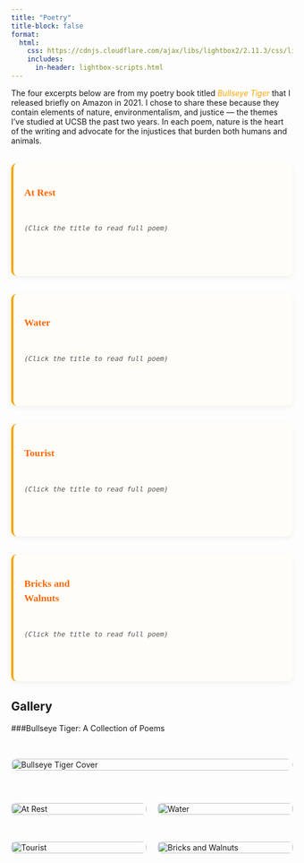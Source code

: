 ```yaml
---
title: "Poetry"
title-block: false
format:
  html:
    css: https://cdnjs.cloudflare.com/ajax/libs/lightbox2/2.11.3/css/lightbox.min.css
    includes:
      in-header: lightbox-scripts.html
---
```


<style>
.poem-link {
  font-weight: bold;
  font-size: 1.1rem;
  color: #FF6600;
  cursor: pointer;
  text-decoration: none;
}

.poem-link:hover {
  text-decoration: underline;
}
.poem-box {
  background: #fffdf8;
  border-left: 4px solid orange;
  padding: 1rem 1.2rem;
  margin: 2rem auto;
  max-width: 700px;
  font-family: Georgia, serif;
  font-size: 0.95rem;
  line-height: 1.5;
  white-space: pre-line;
  border-radius: 10px;
  box-shadow: 0 3px 10px rgba(0,0,0,0.05);
}
</style>

The four excerpts below are from my poetry book titled [*Bullseye Tiger*]{style="color: orange"} that I released briefly on Amazon in 2021. I chose to share these because they contain elements of nature, environmentalism, and justice — the themes I’ve studied at UCSB the past two years. In each poem, nature is the heart of the writing and advocate for the injustices that burden both humans and animals.


<div class="poem-box">
  <a href="at-rest.html" class="poem-link">At Rest</a>
  <div style="margin-top: 0.4rem; color: #555; font-style: italic; font-size: 0.9rem;">
    (Click the title to read full poem)
  </div>
</div>

<div class="poem-box">
  <a href="water.html" class="poem-link">Water</a>
  <div style="margin-top: 0.4rem; color: #555; font-style: italic; font-size: 0.9rem;">
    (Click the title to read full poem)
  </div>
</div>

<div class="poem-box">
  <a href="tourist.html" class="poem-link">Tourist</a>
  <div style="margin-top: 0.4rem; color: #555; font-style: italic; font-size: 0.9rem;">
    (Click the title to read full poem)
  </div>
</div>

<div class="poem-box">
  <a href="bricks-and-walnuts.html" class="poem-link">Bricks and Walnuts</a>
  <div style="margin-top: 0.4rem; color: #555; font-style: italic; font-size: 0.9rem;">
    (Click the title to read full poem)
  </div>
</div>

## Gallery
###Bullseye Tiger: A Collection of Poems

::: {style="display: grid; grid-template-columns: 1fr; gap: 30px; max-width: 700px; margin: 2rem auto;"}

<a href="bullseye.jpg" data-lightbox="gallery" data-title="Bullseye Tiger Cover">
  <img src="bullseye.jpg" alt="Bullseye Tiger Cover" style="width: 100%; cursor: pointer; border-radius: 12px;" />
</a>

<div style="display: grid; grid-template-columns: repeat(2, 1fr); gap: 20px;">

  <a href="IMG_6941.jpg" data-lightbox="gallery" data-title="At Rest">
    <img src="IMG_6941.jpg" alt="At Rest" style="width: 100%; cursor: pointer; border-radius: 8px;" />
  </a>

  <a href="IMG_6942.jpg" data-lightbox="gallery" data-title="Water">
    <img src="IMG_6942.jpg" alt="Water" style="width: 100%; cursor: pointer; border-radius: 8px;" />
  </a>

  <a href="IMG_6943.jpg" data-lightbox="gallery" data-title="Tourist">
    <img src="IMG_6943.jpg" alt="Tourist" style="width: 100%; cursor: pointer; border-radius: 8px;" />
  </a>

  <a href="IMG_6944.jpg" data-lightbox="gallery" data-title="Bricks and Walnuts">
    <img src="IMG_6944.jpg" alt="Bricks and Walnuts" style="width: 100%; cursor: pointer; border-radius: 8px;" />
  </a>

</div>

:::
